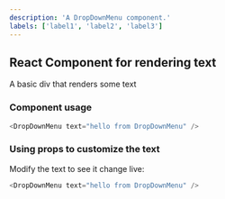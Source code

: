 ```yaml
---
description: 'A DropDownMenu component.'
labels: ['label1', 'label2', 'label3']
---
```



## React Component for rendering text

A basic div that renders some text

### Component usage
```js
<DropDownMenu text="hello from DropDownMenu" />
```

### Using props to customize the text

Modify the text to see it change live:
```js live
<DropDownMenu text="hello from DropDownMenu" />
```
